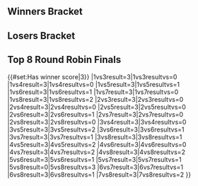 {{DISPLAYTITLE:MELEE-FC10R Legacy: Singles Bracket}}{{SetGame|melee}}
{{tabs static
|name1=Overview
|link1=MELEE-FC/10R Legacy
|name2=Singles Bracket
|link2=MELEE-FC/10R Legacy/Singles Bracket
|This=2
}}
==Winners Bracket==
{{32DEWBracketA
|r1m1p1=Hungrybox |r1m1p1flag=us |r1m1p1score=2 |r1m1win=1
|r1m1p2=Drephen |r1m1p2flag=us |r1m1p2score=0
|r1m2p1=CunningKitsune |r1m2p1flag=us |r1m2p1score=0 |r1m2win=2
|r1m2p2=Darkrain |r1m2p2flag=us |r1m2p2score=2
|r1m3p1=Trail |r1m3p1flag=us |r1m3p1score=2 |r1m3win=1
|r1m3p2=The Good Doctor |r1m3p2flag= |r1m3p2score=0
|r1m4p1=Meta |r1m4p1flag=us |r1m4p1score=1 |r1m4win=2
|r1m4p2=Chillindude |r1m4p2flag=us |r1m4p2score=2
|r1m5p1=Axe |r1m5p1flag=us |r1m5p1score=0 |r1m5win=2
|r1m5p2=Kage |r1m5p2flag=ca |r1m5p2score=2
|r1m6p1=Little England |r1m6p1flag=us |r1m6p1score=2 |r1m6win=1
|r1m6p2=Swiftbass |r1m6p2flag=us |r1m6p2score=1
|r1m7p1=Kels |r1m7p1flag=us |r1m7p1score=2 |r1m7win=1
|r1m7p2=MattDotZeb |r1m7p2flag=us |r1m7p2score=1
|r1m8p1=baka4moe |r1m8p1flag=us |r1m8p1score=2 |r1m8win=1
|r1m8p2=G$ |r1m8p2flag=us |r1m8p2score=1

|r1m9p1=Shroomed |r1m9p1flag=us |r1m9p1score=2 |r1m9win=1
|r1m9p2=Tink |r1m9p2flag=us |r1m9p2score=0
|r1m10p1=DoH |r1m10p1flag=us |r1m10p1score=1 |r1m10win=2
|r1m10p2=PikaChad |r1m10p2flag=us |r1m10p2score=2
|r1m11p1=SFAT |r1m11p1flag=us |r1m11p1score=2 |r1m11win=1
|r1m11p2=Mafia |r1m11p2flag=us |r1m11p2score=0
|r1m12p1=Nite |r1m12p1flag=us |r1m12p1score=0 |r1m12win=2
|r1m12p2=Hax |r1m12p2flag=us |r1m12p2score=2
|r1m13p1=VaNz |r1m13p1flag=us |r1m13p1score=2 |r1m13win=1
|r1m13p2=Jake13 |r1m13p2flag=us |r1m13p2score=0
|r1m14p1=Mojo |r1m14p1flag=us |r1m14p1score=2 |r1m14win=1
|r1m14p2=Vudujin |r1m14p2flag=us |r1m14p2score=1
|r1m15p1=Mango |r1m15p1flag=us |r1m15p1score=2 |r1m15win=1
|r1m15p2=BigD |r1m15p2flag=ca |r1m15p2score=0
|r1m16p1=Frootloop |r1m16p1flag=us |r1m16p1score=0 |r1m16win=2
|r1m16p2=Duck |r1m16p2flag=us |r1m16p2score=2

|r2m1p1=Hungrybox |r2m1p1flag=us |r2m1p1score=2 |r2m1win=1
|r2m1p2=Darkrain |r2m1p2flag=us |r2m1p2score=0
|r2m2p1=Trail |r2m2p1flag=us |r2m2p1score=0 |r2m2win=2
|r2m2p2=Chillindude |r2m2p2flag=us |r2m2p2score=2
|r2m3p1=Kage |r2m3p1flag=ca |r2m3p1score=1 |r2m3win=2
|r2m3p2=Little England |r2m3p2flag=us |r2m3p2score=2
|r2m4p1=Kels |r2m4p1flag=us |r2m4p1score=2 |r2m4win=1
|r2m4p2=baka4moe |r2m4p2flag=us |r2m4p2score=1
|r2m5p1=Shroomed |r2m5p1flag=us |r2m5p1score=1 |r2m5win=2
|r2m5p2=PikaChad |r2m5p2flag=us |r2m5p2score=2
|r2m6p1=SFAT |r2m6p1flag=us |r2m6p1score=2 |r2m6win=1
|r2m6p2=Hax |r2m6p2flag=us |r2m6p2score=0
|r2m7p1=VaNz |r2m7p1flag=us |r2m7p1score=2 |r2m7win=1
|r2m7p2=Mojo |r2m7p2flag=us |r2m7p2score=1
|r2m8p1=Mango |r2m8p1flag=us |r2m8p1score=2 |r2m8win=
|r2m8p2=Duck |r2m8p2flag=us |r2m8p2score=0

|r3m1p1=Hungrybox |r3m1p1flag=us |r3m1p1score=2 |r3m1win=1
|r3m1p2=Chillindude |r3m1p2flag=us |r3m1p2score=0
|r3m2p1=Little England |r3m2p1flag=us |r3m2p1score=0 |r3m2win=2
|r3m2p2=Kels |r3m2p2flag=us |r3m2p2score=2
|r3m3p1=PikaChad |r3m3p1flag=us |r3m3p1score=0 |r3m3win=2
|r3m3p2=SFAT |r3m3p2flag=us |r3m3p2score=2
|r3m4p1=VaNz |r3m4p1flag=us |r3m4p1score=0 |r3m4win=2
|r3m4p2=Mango |r3m4p2flag=us |r3m4p2score=2

|r4m1p1=Hungrybox |r4m1p1flag=us |r4m1p1score= |r4m1win=
|r4m1p2=Kels |r4m1p2flag=us |r4m1p2score=
|r4m2p1=SFAT |r4m2p1flag=us |r4m2p1score= |r4m2win=
|r4m2p2=Mango |r4m2p2flag=us |r4m2p2score=
}}
==Losers Bracket==
{{32DELBracketSmwA
|tourneylink=MELEE-FC/10R Legacy
|tourneyname=MELEE-FC10R Legacy
|l1placement=25-32
|l2placement=17-24
|l3placement=13-16
|l4placement=9-12
|l5placement=7-8
|l6placement=5-6

|l1m1p1=Drephen |l1m1p1flag=us |l1m1p1score=1 |l1m1win=2
|l1m1p2=CunningKitsune |l1m1p2flag=us |l1m1p2score=2
|l1m2p1=The Good Doctor |l1m2p1flag= |l1m2p1score=0 |l1m2win=2
|l1m2p2=Meta |l1m2p2flag= |l1m2p2score=2
|l1m3p1=Axe |l1m3p1flag=us |l1m3p1score=2 |l1m3win=1
|l1m3p2=Swiftbass |l1m3p2flag=us |l1m3p2score=0
|l1m4p1=MattDotZeb |l1m4p1flag=us |l1m4p1score=0 |l1m4win=2
|l1m4p2=G$ |l1m4p2flag=us |l1m4p2score=2
|l1m5p1=Tink |l1m5p1flag=us |l1m5p1score=1 |l1m5win=2
|l1m5p2=DoH |l1m5p2flag=us |l1m5p2score=2
|l1m6p1=Mafia |l1m6p1flag=us |l1m6p1score=0 |l1m6win=2
|l1m6p2=Nite |l1m6p2flag=us |l1m6p2score=2
|l1m7p1=Jake13 |l1m7p1flag=us |l1m7p1score=2 |l1m7win=1
|l1m7p2=Vudujin |l1m7p2flag=us |l1m7p2score=1
|l1m8p1=BigD |l1m8p1flag=ca |l1m8p1score=1 |l1m8win=2
|l1m8p2=Frootloop |l1m8p2flag=us |l1m8p2score=2

|l2m1p1=Shroomed |l2m1p1flag=us |l2m1p1score=2 |l2m1win=1
|l2m1p2=CunningKitsune |l2m1p2flag=us |l2m1p2score=0
|l2m2p1=Hax |l2m2p1flag=us |l2m2p1score=2 |l2m2win=1
|l2m2p2=Meta |l2m2p2flag= |l2m2p2score=0
|l2m3p1=Mojo |l2m3p1flag=us |l2m3p1score= |l2m3win=2
|l2m3p2=Axe |l2m3p2flag=us |l2m3p2score=
|l2m4p1=Duck |l2m4p1flag=us |l2m4p1score=2 |l2m4win=1
|l2m4p2=G$ |l2m4p2flag=us |l2m4p2score=0
|l2m5p1=Darkrain |l2m5p1flag=us |l2m5p1score=2 |l2m5win=1
|l2m5p2=DoH |l2m5p2flag=us |l2m5p2score=0
|l2m6p1=Trail |l2m6p1flag=us |l2m6p1score=2 |l2m6win=1
|l2m6p2=Nite |l2m6p2flag=us |l2m6p2score=0
|l2m7p1=Kage |l2m7p1flag=ca |l2m7p1score=2 |l2m7win=1
|l2m7p2=Jake13 |l2m7p2flag=us |l2m7p2score=0
|l2m8p1=baka4moe |l2m8p1flag=us |l2m8p1score=2 |l2m8win=1
|l2m8p2=Frootloop |l2m8p2flag=us |l2m8p2score=1

|l3m1p1=Shroomed |l3m1p1flag=us |l3m1p1score=0 |l3m1win=2
|l3m1p2=Hax |l3m1p2flag=us |l3m1p2score=2
|l3m2p1=Axe |l3m2p1flag=us |l3m2p1score=2 |l3m2win=1
|l3m2p2=Duck |l3m2p2flag=us |l3m2p2score=0
|l3m3p1=Darkrain |l3m3p1flag=us |l3m3p1score=2 |l3m3win=1
|l3m3p2=Trail |l3m3p2flag=us |l3m3p2score=1
|l3m4p1=Kage |l3m4p1flag=ca |l3m4p1score=2 |l3m4win=1
|l3m4p2=baka4moe |l3m4p2flag=us |l3m4p2score=0

|l4m1p1=Chillindude |l4m1p1flag=us |l4m1p1score=0 |l4m1win=2
|l4m1p2=Hax |l4m1p2flag=us |l4m1p2score=2
|l4m2p1=Little England |l4m2p1flag=us |l4m2p1score=0 |l4m2win=2
|l4m2p2=Axe |l4m2p2flag=us |l4m2p2score=2
|l4m3p1=PikaChad |l4m3p1flag=us |l4m3p1score=0 |l4m3win=2
|l4m3p2=Darkrain |l4m3p2flag=us |l4m3p2score=2
|l4m4p1=VaNz |l4m4p1flag=us |l4m4p1score=0 |l4m4win=2
|l4m4p2=Kage |l4m4p2flag=ca |l4m4p2score=2

|l5m1p1=Hax |l5m1p1flag=us |l5m1p1score= |l5m1win=
|l5m1p2=Axe |l5m1p2flag=us |l5m1p2score=
|l5m2p1=Darkrain |l5m2p1flag=us |l5m2p1score= |l5m2win=
|l5m2p2=Kage |l5m2p2flag=ca |l5m2p2score=

|l6m1p1= |l6m1p1flag= |l6m1p1score= |l6m1win=
|l6m1p2= |l6m1p2flag= |l6m1p2score=
|l6m2p1= |l6m2p1flag= |l6m2p1score= |l6m2win=
|l6m2p2= |l6m2p2flag= |l6m2p2score=
}}
<onlyinclude>
==Top 8 Round Robin Finals==
{{PlayerCrossTable
|cell-width=70
|doublerounded=false
|displaystats=true
|player1=Mango|player1char=fox|player1flag=us|player1bg=up|player1link=true|player1_w=7|player1_l=0
|player2=Hungrybox|player2char=jigglypuff|player2flag=us|player2link=true||player2_w=6|player2_l=1
|player3=Axe|player3char=pikachu|player3flag=us|player3link=true||player3_w=5|player3_l=2
|player4=SFAT|player4char=fox|player4flag=us|player4link=true||player4_w=4|player4_l=3
|player5=Kage|player5char=ganondorf|player5flag=ca|player5_w=2|player5_l=5
|player6=Hax|player6char=cf|player6flag=us||player6_w=2|player6_l=5
|player7=Kels|player7char=fox|player7flag=us||player7_w=1|player7_l=6
|player8=Darkrain|player8char=cf|player8flag=us||player8_w=1|player8_l=6
<!--Games of Player 1-->
|1vs2result=3|1vs2resultvs=1
{{#set:Has loser score|1}}
{{#set:Has winner score|3}}
|1vs3result=3|1vs3resultvs=0
|1vs4result=3|1vs4resultvs=0
|1vs5result=3|1vs5resultvs=1
|1vs6result=3|1vs6resultvs=1
|1vs7result=3|1vs7resultvs=0
|1vs8result=3|1vs8resultvs=2
<!--Games of Player 2-->
|2vs3result=3|2vs3resultvs=0
|2vs4result=3|2vs4resultvs=0
|2vs5result=3|2vs5resultvs=0
|2vs6result=3|2vs6resultvs=1
|2vs7result=3|2vs7resultvs=0
|2vs8result=3|2vs8resultvs=0
<!--Games of Player 3-->
|3vs4result=3|3vs4resultvs=0
|3vs5result=3|3vs5resultvs=2
|3vs6result=3|3vs6resultvs=1
|3vs7result=3|3vs7resultvs=1
|3vs8result=3|3vs8resultvs=1
<!--Games of Player 4-->
|4vs5result=3|4vs5resultvs=2
|4vs6result=3|4vs6resultvs=0
|4vs7result=3|4vs7resultvs=2
|4vs8result=3|4vs8resultvs=2
<!--Games of Player 5-->
|5vs6result=3|5vs6resultvs=1
|5vs7result=3|5vs7resultvs=1
|5vs8result=0|5vs8resultvs=3
<!--Games of Player 6-->
|6vs7result=3|6vs7resultvs=1
|6vs8result=3|6vs8resultvs=1
<!--Games of Player 7-->
|7vs8result=3|7vs8resultvs=2
}}
</onlyinclude>

